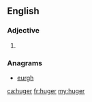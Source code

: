 ==English==

===Adjective===
{{head|en}}

# {{en-comparative of|huge}}

===Anagrams===
* [[eurgh#English|eurgh]]

[[ca:huger]]
[[fr:huger]]
[[my:huger]]